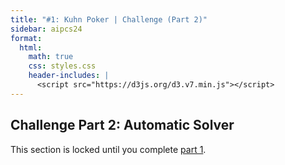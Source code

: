 ```yaml
---
title: "#1: Kuhn Poker | Challenge (Part 2)"
sidebar: aipcs24
format:
  html:
    math: true
    css: styles.css
    header-includes: |
      <script src="https://d3js.org/d3.v7.min.js"></script>
---
```

## Challenge Part 2: Automatic Solver
<div id="locked_message">
  This section is locked until you complete <a href=1kuhn_challenge.html#part-1-manual-solutions>part 1</a>.
</div>

<div id="lock_this" style="display:none;">
:::{.callout-note  appearance="minimal"}
## Challenge part 2: submission and leaderboard

<p><del>The strategy that you used to unlock this stage has been submitted to the leaderboard; you can see it as name <span class=submission_id>[submission id]</span> below. You can resubmit to replace it with another strategy as many times as you like using the "Submit" button below.</del> The preceding sentences will be true when the challenge goes live, expect Tuesday or Wednesday.</p>

Next, use the automatic solver tool below to refine your strategies for each player in terms of the fixed action probabilities at each player's infosets. For this challenge, we recommend that you submit strategies that form a Nash equilibrium (or equivalently, a pair of strategies such that neither player has regret).

Once you have a strategy that you believe improves on your current submission, you <del>can re-submit and wait for the results to be re-run (which may take some minutes)</del> will later be able to submit it and see the results against other entries.
:::

<div id="tree_visualization_400b" class="tree_visualization"></div>
 
:::{.callout-tip collapse="true" appearance="minimal"}
## Solver controls

- The site should save your progress if you navigate away or refresh, though might lose the last few edits, depending.
- It doesn't have any help for sharing solutions between teammates, sorry.
- At each iteration, the solver will update all 12 nodes (in some arbitrary order), using a rule modified by the update parameters:
  - a magnitude multiplier
  - how to scale the update based on EV (currently supports: no effect or linearly)
  - how to scale the update based on the infoset's visit probability (currently supports: no effect or linearly)
  - whether to use a learning rate to decay the magnitude over time (currently supports: no decay, or linear in the sum of updates made to this infoset since reset)
  - whether to update probability or odds
- You can set it to run for a number of iterations. (If you accidentally set it to too many, you can stop the solver by pressing "Stop" or by reloading the page.)
- Speed is hopefully self-explanatory.
- Tolerance controls the difference between action EVs that is too small to update on.
:::
 
<div id="simulation_controls" style="border: 1px solid black; padding-top: 0.5em; padding-left: 0.5em; margin-bottom: 1em; width: 42.9em;e">
<div style="display: inline-block; margin-right: 1em;">
  <label for="update_mode" style="margin-right: 0.1em;">Update:</label>
  <select id="update_factor" style="padding: 0.2em; width: 6.6em;">
    <option value="1.0" selected="selected">100%</option>
    <option value="0.1">10%</option>
    <option value="0.01">1%</option>
    <option value="0.001">0.1%</option>
    <option value="0.0001">0.01%</option>
    <option value="0.00001">0.001%</option>
  </select>
  <select id="scale_by_ev" style="padding: 0.2em; width: 6.6em;">
    <option value="false" selected="selected">×1</option>
    <option value="true">×EVdiff</option>
  </select>
  <select id="scale_by_visit_prob" style="padding: 0.2em; width: 6.6em;">
    <option value="false" selected="selected">×1</option>
    <option value="true">×p(visit)</option>
  </select>
  <select id="scale_by_total_updates" style="padding: 0.2em; width: 6.6em;">
    <option value="false" selected="selected">×1</option>
    <option value="true">/Σupdates</option>
  </select>
  <select id="use_odds" style="padding: 0.2em; width: 6.6em;">
    <option value="false" selected="selected">probability</option>
    <option value="true">odds</option>
  </select>
</div>
<div>
<div style="display: inline-block; margin-right: 0.8em;">
  <button id="start_simulator" style="padding: 0.5em 1em; color: white; background-color: #2fa4e7" onclick="startSimulator()">Run Solver</button>
</div>
<div style="display: inline-block; margin-right: 1em; font-size: 0.8em;">
  <label for="num_iterations" style="margin-right: 0.1em;">Iterations:</label>
  <select id="num_iterations" style="padding: 0.2em;">
    <option value="1" selected="selected">1</option>
    <option value="10">10</option>
    <option value="100">100</option>
    <option value="1000">1,000</option>
    <option value="10000">10,000</option>
    <option value="100000">100,000</option>
  </select>
</div>
      
<div style="display: inline-block; margin-right: 1em; font-size: 0.8em;">
  <label for="wait_per_step" style="margin-right: 0.1em;">Speed:</label>
  <select id="wait_per_step" style="padding: 0.2em;">
    <option value="0" selected="selected">Max</option>
    <option value="10">Fast</option>
    <option value="100">10/sec</option>
    <option value="333">3/sec</option>
    <option value="1000">1/sec</option>
  </select>
</div>
      
<div style="display: inline-block; margin-right: 1em; font-size: 0.8em;">
  <label for="tolerance" style="margin-right: 0.1em;">Tolerance:</label>
  <select id="tolerance" style="padding: 0.2em;">
    <option value="0.3">0.30 chip</option>
    <option value="0.1">0.10 chip</option>
    <option value="0.03">0.03 chip</option>
    <option value="0.01" selected="selected">0.01 chip</option>
    <option value="0.003">0.003 chip</option>
</select>
</div>
</div>
</div>

<div id="subtree_visualizations" style="max-width: 750px;"></div>

### Submit to leaderboard

&lt;Nothing here yet; check back later.&gt;

<div style="display:none">
<button id="submit_strategy" style="padding: 0.5em 1em; color: white; background-color: #2fa4e7" onclick="submitStrategy()">Submit Strategy to Leaderboard</button>

<div id="leaderboard">
  TODO: leaderboard goes here.
</div>
</div>
</div>

<script>
  function unlock_next() {
      document.getElementById("locked_message").style.display = "none";
      document.getElementById("lock_this").style.display = "";
  };
</script>
<div id="unlock_next" style="display:none"></div>

<script src="index.js"></script>
<script>
  /* global create_tree */
  create_tree("tree_visualization_400b", 4.0, true);
</script>
